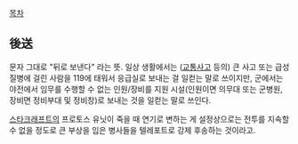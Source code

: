 [[목차]]

== 後送 ==
문자 그대로 "뒤로 보낸다" 라는 뜻. 일상 생활에서는 ([[교통사고]] 등의) 큰 사고 또는 급성 질병에 걸린 사람을 119에 태워서 응급실로 보내는 걸 일컫는 말로 쓰이지만, 군에서는 야전에서 임무를 수행할 수 없는 인원/장비를 지원 시설(인원이면 의무대 또는 군병원, 장비면 정비부대 및 정비창)로 보내는 것을 일컫는 말로 쓰인다.

[[스타크래프트]]의 프로토스 유닛이 죽을 때 연기로 변하는 게 설정상으로는 전투를 지속할 수 없을 정도로 큰 부상을 입은 병사들을 텔레포트로 강제 후송하는 것이라고.

